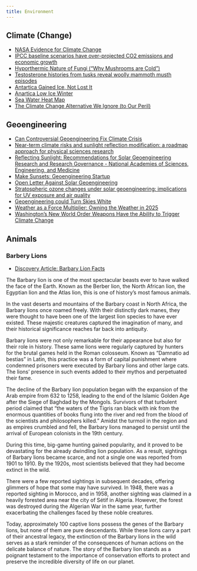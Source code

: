 ```yaml
---
title: Environment
---
```


## Climate (Change)

- [NASA Evidence for Climate Change](https://climate.nasa.gov/evidence/)
- [IPCC baseline scenarios have over-projected CO2 emissions and economic growth](https://iopscience.iop.org/article/10.1088/1748-9326/abcdd2/pdf)
- [Hyporthermic Nature of Fungi ("Why Mushrooms are Cold")](https://www.pnas.org/doi/abs/10.1073/pnas.2221996120)
- [Testosterone histories from tusks reveal woolly mammoth musth episodes](https://twitter.com/pplpleasr1)
- [Antartica Gained Ice, Not Lost It](https://notrickszone.com/2023/06/05/scientists-caught-inflating-antarctic-ice-losses-3000-more-than-observations/)
- [Anartica Low Ice Winter](https://www.iflscience.com/antarcticas-low-ice-winter-should-only-happen-once-every-13-billion-years-69986)
- [Sea Water Heat Map](https://coralreefwatch.noaa.gov/product/5km/index_5km_hs.php)
- [The Climate Change Alternative We Ignore (to Our Peril)](https://theethicalskeptic.com/tag/core-exothermic-cycle/#:~:text=The%20Exothermic%20Core%20Theory%20of,speed%20up%20in%20Earth's%20rotation.)


## Geoengineering

- [Can Controversial Geoengineering Fix Climate Crisis](https://www.theguardian.com/environment/2022/dec/25/can-controversial-geoengineering-fix-climate-crisis)
- [Near-term climate risks and sunlight reflection modification: a roadmap approach for physical sciences research](https://link.springer.com/article/10.1007/s10584-022-03446-4)
- [Reflecting Sunlight: Recommendations for Solar Geoengineering Research and Research Governance - National Academies of Sciences, Engineering, and Medicine](https://nap.nationalacademies.org/read/25762/chapter/1#v)
- [Make Sunsets: Geoengineering Startup](https://makesunsets.com/)
- [Open Letter Against Solar Geoengineering](https://www.solargeoeng.org/non-use-agreement/open-letter/)
- [Stratospheric ozone changes under solar geoengineering: implications for UV exposure and air quality](https://acp.copernicus.org/articles/16/4191/2016/acp-16-4191-2016.pdf)
- [Geoengineering could Turn Skies White](https://www.scientificamerican.com/article/geoengineering-could-turn-skies-white/)
- [Weather as a Force Multiplier: Owning the Weather in 2025](https://www.geoengineeringwatch.org/documents/vol3ch15.pdf)
- [Washington's New World Order Weapons Have the Ability to Trigger Climate Change](https://archives.globalresearch.ca/articles/CHO201A.html)

## Animals

### Barbery Lions

- [Discovery Article: Barbary Lion Facts](https://www.discoveryuk.com/big-cats/barbary-lion-facts-habitat-and-diet/)

The Barbary lion is one of the most spectacular beasts ever to have walked the face of the Earth. Known as the Berber lion, the North African lion, the Egyptian lion and the Atlas lion, this is one of history’s most famous animals. 

In the vast deserts and mountains of the Barbary coast in North Africa, the Barbary lions once roamed freely. With their distinctly dark manes, they were thought to have been one of the largest lion species to have ever existed. These majestic creatures captured the imagination of many, and their historical significance reaches far back into antiquity.

Barbary lions were not only remarkable for their appearance but also for their role in history. These same lions were regularly captured by hunters for the brutal games held in the Roman colosseum. Known as "Damnatio ad bestias" in Latin, this practice was a form of capital punishment where condemned prisoners were executed by Barbary lions and other large cats. The lions' presence in such events added to their mythos and perpetuated their fame.

The decline of the Barbary lion population began with the expansion of the Arab empire from 632 to 1258, leading to the end of the Islamic Golden Age after the Siege of Baghdad by the Mongols. Survivors of that turbulent period claimed that "the waters of the Tigris ran black with ink from the enormous quantities of books flung into the river and red from the blood of the scientists and philosophers killed." Amidst the turmoil in the region and as empires crumbled and fell, the Barbary lions managed to persist until the arrival of European colonists in the 19th century.

During this time, big-game hunting gained popularity, and it proved to be devastating for the already dwindling lion population. As a result, sightings of Barbary lions became scarce, and not a single one was reported from 1901 to 1910. By the 1920s, most scientists believed that they had become extinct in the wild.

There were a few reported sightings in subsequent decades, offering glimmers of hope that some may have survived. In 1948, there was a reported sighting in Morocco, and in 1958, another sighting was claimed in a heavily forested area near the city of Sétif in Algeria. However, the forest was destroyed during the Algerian War in the same year, further exacerbating the challenges faced by these noble creatures.

Today, approximately 100 captive lions possess the genes of the Barbary lions, but none of them are pure descendants. While these lions carry a part of their ancestral legacy, the extinction of the Barbary lions in the wild serves as a stark reminder of the consequences of human actions on the delicate balance of nature. The story of the Barbary lion stands as a poignant testament to the importance of conservation efforts to protect and preserve the incredible diversity of life on our planet.


